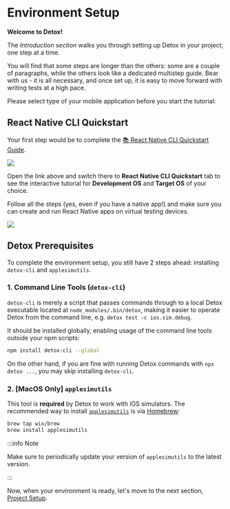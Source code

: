 

# Environment Setup

**Welcome to Detox!**

The _Introduction section_ walks you through setting up Detox in your project, one step at a time.

You will find that some steps are longer than the others: some are a couple of paragraphs, while the others look like a dedicated multistep guide.
Bear with us - it is all necessary, and once set up, it is easy to move forward with writing tests at a high pace.

Please select type of your mobile application before you start the tutorial:

<Tabs groupId="appType">
    <TabItem value="start-rn" label="React Native" default>
        <IntroRN />
    </TabItem>
    <TabItem value="start-expo" label="Expo">
        <IntroExpo />
    </TabItem>
    <TabItem value="start-other" label="Other">
        <IntroOther />
    </TabItem>
</Tabs>

## React Native CLI Quickstart

Your first step would be to complete the
[📚 React Native CLI Quickstart Guide](https://reactnative.dev/docs/next/environment-setup).

![](../img/rn-env.png)

<p>
    Open the link above and switch there to <b>React Native CLI Quickstart</b> tab to see
    the interactive tutorial for <b>Development OS</b> and <b>Target OS</b> of your choice.
</p>

<p>
    Follow all
    the steps <span style={{color: 'red'}}>(yes, even if you have a native app!)</span> and
    make sure you can create and run React Native apps on virtual testing devices.
</p>

![](../img/rn-env-done.png)

## Detox Prerequisites

To complete the environment setup, you still have 2 steps ahead: installing `detox-cli` and `applesimutils`.

### 1. Command Line Tools (`detox-cli`)

`detox-cli` is merely a script that passes commands through to
a local Detox executable located at `node_modules/.bin/detox`,
making it easier to operate Detox from the command line, e.g. `detox test -c ios.sim.debug`.

It should be installed globally, enabling usage of the command line tools outside your npm scripts:

```bash npm2yarn
npm install detox-cli --global
```

On the other hand, if you are fine with running Detox commands with `npx detox ...`, you may skip installing `detox-cli`.

### 2. [MacOS Only] `applesimutils`

This tool is **required** by Detox to work with iOS simulators. The recommended way to install
[`applesimutils`](https://github.com/wix/AppleSimulatorUtils) is via [Homebrew](https://brew.sh):

```bash
brew tap wix/brew
brew install applesimutils
```

:::info Note

Make sure to periodically update your version of `applesimutils` to the latest version.

:::

Now, when your environment is ready, let's move to the next section, [Project Setup](project-setup.mdx).

